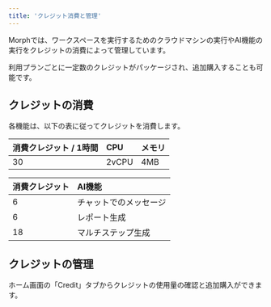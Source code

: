 ```yaml
---
title: 'クレジット消費と管理'
---
```


Morphでは、ワークスペースを実行するためのクラウドマシンの実行やAI機能の実行をクレジットの消費によって管理しています。

利用プランごとに一定数のクレジットがパッケージされ、追加購入することも可能です。

## クレジットの消費

各機能は、以下の表に従ってクレジットを消費します。

| 消費クレジット / 1時間 | CPU | メモリ |
| :--- | :--- | :--- |
| 30 | 2vCPU | 4MB |

| 消費クレジット | AI機能 |
| :--- | :--- |
| 6 | チャットでのメッセージ |
| 6 | レポート生成 |
| 18 | マルチステップ生成 |

## クレジットの管理

ホーム画面の「Credit」タブからクレジットの使用量の確認と追加購入ができます。